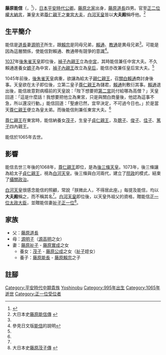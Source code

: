 '''藤原能信'''（{{lang-ja|'''ふじわら の よしのぶ'''}}，{{bd|995年||1065年|}}<ref name="kukyo">{{Cite web |url=http://www.geocities.jp/okugesan_com/fujiwaranomichinaga.htm |title=公卿類別譜 |access-date=2011-01-02 |archive-url=https://web.archive.org/web/20110526103237/http://www.geocities.jp/okugesan_com/fujiwaranomichinaga.htm |archive-date=2011-05-26 |dead-url=yes }}</ref>），[[日本|日本]][[平安時代|平安時代]][[公卿|公卿]]。[[藤原北家|藤原北家]]出身，[[藤原道長|藤原道長]]四男。官至[[正二位|正二位]][[權大納言|權大納言]]，兼皇太弟[[後三條天皇|尊仁親王]]之[[東宮大夫|東宮大夫]]，[[白河天皇|白河天皇]]皆以'''大夫殿'''稱呼他。<ref name="DaiNippon">大日本史[http://miko.org/~uraki/kuon/furu/text/dainihonsi/dns139.htm#03 藤原能信傳] {{Wayback|url=http://miko.org/~uraki/kuon/furu/text/dainihonsi/dns139.htm#03 |date=20200802043728 }}</ref>

==生平簡介==

能信是[[藤原道長|道長]]妻[[源明子|源明子]]所生，跟[[藤原賴宗|賴宗]]是同母兄弟，[[藤原賴通|賴通]]、[[藤原教通|教通]]是異母兄弟<ref name="kukyo" />。可能是因為這層關係，使能信對賴通、教通帶有競爭的意識<ref>參見日文版[[藤原能信|能信]]的說明</ref>。

[[1037|1037]]年[[後朱雀天皇|後朱雀天皇]]即位後，[[禎子內親王|禎子內親王]]立為[[中宮|中宮]]，其時能信兼任中宮大夫。不久賴通進養女[[藤原嫄子|嫄子]]為中宮，[[禎子內親王|禎子內親王]]改立為[[皇后|皇后]]，能信亦改兼任皇后宮大夫。<ref name="DaiNippon" />

1045年前後，[[後朱雀天皇|後朱雀天皇]]病重，欲讓為給太子[[後冷泉天皇|親仁親王]]，召[[關白|關白]][[藤原賴通|賴通]]商討身後事。天皇欲在太子即位後，立第二皇子[[後三條天皇|尊仁親王]]為儲君，[[藤原賴通|賴通]]則敷衍其事。[[藤原賴通|賴通]]退出後，能信故意對病榻前的天皇說：「陛下想要把[[後三條天皇|第二宮]]託付給哪為高僧？」天皇回道：「這是什麼話！我想要把他立為東宮，只是與關白商量後，他認為這事不急，所以還沒行動。」能信回道：「聖慮已然，宜早決定，不可過今日也。」於是當天[[後三條天皇|尊仁親王]]便立為皇太弟。而後能信則兼任東宮大夫。<ref name="DaiNippon" />

[[後三條天皇|尊仁親王]]在東宮時，能信納養女[[藤原茂子|茂子]]，生皇子[[白河天皇|貞仁親王]]，及[[聰子內親王|聰子]]、[[俊子內親王|俊子]]、[[佳子內親王|佳子]]、[[篤子內親王|篤子]]四內親王。

能信於1065年去世。

==影響==

能信去世三年後的1068年，[[後三條天皇|尊仁親王]]即位，是為[[後三條天皇|後三條天皇]]。1073年，後三條讓為給太子[[白河天皇|貞仁親王]]，視為[[白河天皇|白河天皇]]。後三條與白河兩代，建立了[[院政|院政]]的模式，結束了[[攝關政治|攝關政治]]。

[[白河天皇|白河天皇]]很感念能信的照顧，常說「朕微此人，不得居此座。」每提及能信，均以'''大夫殿'''稱之，而不稱其名<ref name="DaiNippon" />。[[白河天皇|白河天皇]]即位後，以天皇外祖父的資格，贈能信[[正一位|正一位]][[太政大臣|太政大臣]]，並贈能信妻[[藤原祉子|祉子]][[正一位|正一位]]<ref>大日本史[http://miko.org/~uraki/kuon/furu/text/dainihonsi/dns080.htm#15 藤原茂子傳] {{Wayback|url=http://miko.org/~uraki/kuon/furu/text/dainihonsi/dns080.htm#15 |date=20210323054029 }}</ref>。

==家族==
*父：[[藤原道長|藤原道長]]
*母：[[源明子|源明子]]（[[源高明|源高明]]之女）
*妻：[[藤原祉子|藤原祉子]] - [[藤原實成|藤原實成]]之女
**養女：[[藤原茂子|茂子]] - [[藤原公成|藤原公成]]之女（[[藤原祉子|祉子]]姪女）
**養子：[[藤原能長|藤原能長]] - [[藤原賴宗|藤原賴宗]]之子

==註腳==
{{reflist}}

{{DEFAULTSORT:Fujiwara no Yoshinobu}}
[[Category:平安時代中期貴族|Category:平安時代中期貴族]]
[[Category:御堂流|Yoshinobu]]
[[Category:995年出生|Category:995年出生]]
[[Category:1065年逝世|Category:1065年逝世]]
[[Category:正一位受位者|Category:正一位受位者]]